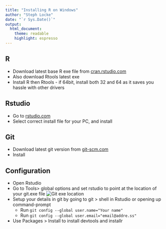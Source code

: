 ```yaml
---
title: "Installing R on Windows"
author: "Steph Locke"
date: "`r Sys.Date()`"
output:
  html_document:
    theme: readable
    highlight: espresso
---
```

## R
 * Download latest base R exe file from [cran.rstudio.com](http://cran.rstudio.com/)
 * Also download Rtools latest exe
 * Install R then Rtools - if 64bit, install both 32 and 64 as it saves you hassle with other drivers

## Rstudio
 * Go to [rstudio.com](http://www.rstudio.com/products/rstudio/download/)
 * Select correct install file for your PC, and install
 
## Git
 * Download latest git version from [git-scm.com](http://git-scm.com/download/win)
 * Install

## Configuration
 * Open Rstudio
 * Go to Tools> global options and set rstudio to point at the location of your git.exe file
![Git exe location](../imgs/rstudio-gitfolder.png)
 * Setup your details in git by going to git > shell in Rstudio or opening up command-prompt
     + Run `git config --global user.name="Your name"`
     + Run `git config --global user.email="email@addre.ss"`
 * Use Packages > Install to install devtools and installr
